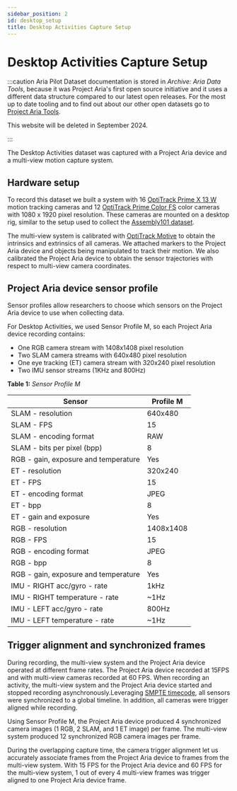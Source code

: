 ```yaml
---
sidebar_position: 2
id: desktop_setup
title: Desktop Activities Capture Setup
---
```

# Desktop Activities Capture Setup

:::caution
Aria Pilot Dataset documentation is stored in *Archive: Aria Data Tools*, because it was Project Aria's first open source initiative and it uses a different data structure compared to our latest open releases.  For the most up to date tooling and to find out about our other open datasets go to [Project Aria Tools](https://facebookresearch.github.io/projectaria_tools/docs/intro).

This website will be deleted in September 2024.

:::

The Desktop Activities dataset was captured with a Project Aria device and a multi-view motion capture system.

## Hardware setup

To record this dataset we built a system with 16 [OptiTrack Prime X 13 W](https://optitrack.com/cameras/primex-13w/) motion tracking cameras and 12 [OptiTrack Prime Color FS](https://optitrack.com/cameras/prime-color/buy.html) color cameras with 1080 x 1920 pixel resolution. These cameras are mounted on a desktop rig, similar to the setup used to collect the [Assembly101 dataset](https://assembly-101.github.io/).

The multi-view system is calibrated with [OptiTrack Motive](https://optitrack.com/software/motive/) to obtain the intrinsics and extrinsics of all cameras. We attached markers to the Project Aria device and objects being manipulated to track their motion. We also calibrated the Project Aria device to obtain the sensor trajectories with respect to multi-view camera coordinates.


## Project Aria device sensor profile

Sensor profiles allow researchers to choose which sensors on the Project Aria device to use when collecting data.

For Desktop Activities, we used Sensor Profile M, so each Project Aria device recording contains:

* One RGB camera stream with 1408x1408 pixel resolution
* Two SLAM camera streams with 640x480 pixel resolution
* One eye tracking (ET) camera stream with 320x240 pixel resolution
* Two IMU sensor streams (1KHz and 800Hz)


**Table 1:** *Sensor Profile M*

|Sensor |Profile M |
|--- |--- |
|SLAM - resolution |640x480 |
|SLAM - FPS |15 |
|SLAM - encoding format |RAW |
|SLAM - bits per pixel (bpp) |8 |
|RGB - gain, exposure and temperature |Yes |
|ET - resolution |320x240 |
|ET - FPS |15 |
|ET - encoding format |JPEG |
|ET - bpp |8 |
|ET - gain and exposure |Yes |
|RGB - resolution |1408x1408 |
|RGB - FPS |15 |
|RGB - encoding format |JPEG |
|RGB - bpp |8 |
|RGB - gain, exposure and temperature |Yes |
|IMU - RIGHT acc/gyro - rate |1kHz |
|IMU - RIGHT temperature - rate |~1Hz |
|IMU - LEFT acc/gyro - rate |800Hz |
|IMU - LEFT temperature - rate |~1Hz |

## Trigger alignment and synchronized frames

During recording, the multi-view system and the Project Aria device operated at different frame rates. The Project Aria device recorded at 15FPS and with multi-view cameras recorded at 60 FPS. When recording an activity, the multi-view system and the Project Aria device started and stopped recording asynchronously.Leveraging [SMPTE timecode](https://en.wikipedia.org/wiki/SMPTE_timecode), all sensors were synchronized to a global timeline. In addition, all cameras were trigger aligned while recording.

Using Sensor Profile M, the Project Aria device produced 4 synchronized camera images (1 RGB, 2 SLAM, and 1 ET image) per frame. The multi-view system produced 12 synchronized RGB camera images per frame.

During the overlapping capture time, the camera trigger alignment let us accurately associate frames from the Project Aria device to frames from the multi-view system. With 15 FPS for the Project Aria device and 60 FPS for the multi-view system, 1 out of every 4 multi-view frames was trigger aligned to one Project Aria device frame.
